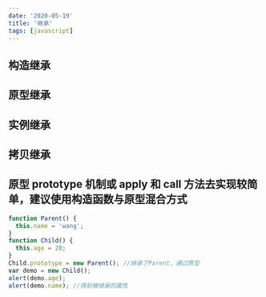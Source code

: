 ```yaml
---
date: '2020-05-19'
title: '继承'
tags: [javascript]
---
```


## 构造继承

## 原型继承

## 实例继承

## 拷⻉继承

## 原型 prototype 机制或 apply 和 call ⽅法去实现较简单，建议使⽤构造函数与原型混合⽅式

```javascript
function Parent() {
  this.name = 'wang';
}
function Child() {
  this.age = 28;
}
Child.prototype = new Parent(); //继承了Parent，通过原型
var demo = new Child();
alert(demo.age);
alert(demo.name); //得到被继承的属性
```
